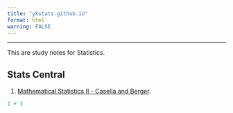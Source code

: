 ```yaml
---
title: "ykstats.github.io"
format: html
warning: FALSE
---
```


------------------------------------------------------------------------

This are study notes for Statistics.

## Stats Central

1.  [Mathematical Statistics II - Casella and Berger](https://ykStats.github.io/MathStats2).

```r
1 + 3
```
